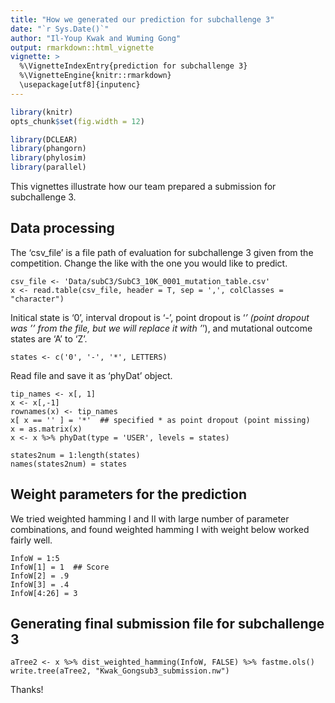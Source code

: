 ```yaml
---
title: "How we generated our prediction for subchallenge 3"
date: "`r Sys.Date()`"
author: "Il-Youp Kwak and Wuming Gong"
output: rmarkdown::html_vignette
vignette: >
  %\VignetteIndexEntry{prediction for subchallenge 3}
  %\VignetteEngine{knitr::rmarkdown}
  \usepackage[utf8]{inputenc}
---
```


```r
library(knitr)
opts_chunk$set(fig.width = 12)
```

```r
library(DCLEAR)
library(phangorn)
library(phylosim)
library(parallel)

```

This vignettes illustrate how our team prepared a submission for subchallenge 3. 

## Data processing


The 'csv_file' is a file path of evaluation for subchallenge 3 given from the competition.
Change the like with the one you would like to predict.

```
csv_file <- 'Data/subC3/SubC3_10K_0001_mutation_table.csv'
x <- read.table(csv_file, header = T, sep = ',', colClasses = "character")
```

Initical state is '0', interval dropout is '-', point dropout is '*' (point dropout was '' from the file, but we will replace it with '*'), and mutational outcome states are 'A' to 'Z'. 

```
states <- c('0', '-', '*', LETTERS)
```

Read file and save it as 'phyDat' object.
```
tip_names <- x[, 1]
x <- x[,-1]
rownames(x) <- tip_names
x[ x == '' ] = '*'  ## specified * as point dropout (point missing) 
x = as.matrix(x)
x <- x %>% phyDat(type = 'USER', levels = states)

states2num = 1:length(states)
names(states2num) = states
```

## Weight parameters for the prediction

We tried weighted hamming I and II with large number of parameter combinations, and found weighted hamming I with weight below worked fairly well. 

```
InfoW = 1:5
InfoW[1] = 1  ## Score 
InfoW[2] = .9
InfoW[3] = .4
InfoW[4:26] = 3
```

## Generating final submission file for subchallenge 3

```
aTree2 <- x %>% dist_weighted_hamming(InfoW, FALSE) %>% fastme.ols()
write.tree(aTree2, "Kwak_Gongsub3_submission.nw")

```

Thanks!

